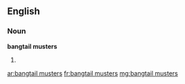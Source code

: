 ==English==

===Noun===
'''bangtail musters'''

# {{plural of|bangtail muster}}

[[ar:bangtail musters]]
[[fr:bangtail musters]]
[[mg:bangtail musters]]